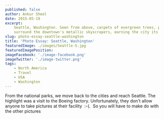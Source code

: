 ```yaml
---
published: false
author: Ankur Sheel
date: 2015-05-19
excerpt:
    Seattle, Washington. Seen from above, carpets of evergreen trees, pristine blue waters, and snowy white mountains
    surround the downtown's metallic skyscrapers, earning the city its nickname The Emerald City.
slug: photo-essay-seattle-washington
title: 'Photo Essay: Seattle, Washington'
featuredImage: ./images/Seattle-5.jpg
featuredImagePosition:
imageFacebook: './image-facebook.png'
imageTwitter: './image-twitter.png'
tags:
    - North America
    - Travel
    - USA
    - Washington
---
```


From the national parks, we move back to the cities and reach Seattle. The highlight was a visit to the Boeing factory.
Unfortunately, they don't allow anyone to take pictures at their facility  :-(.  So you will have to make do with the
other pictures

<ImageGallery relativeDirectory={props.path} />
